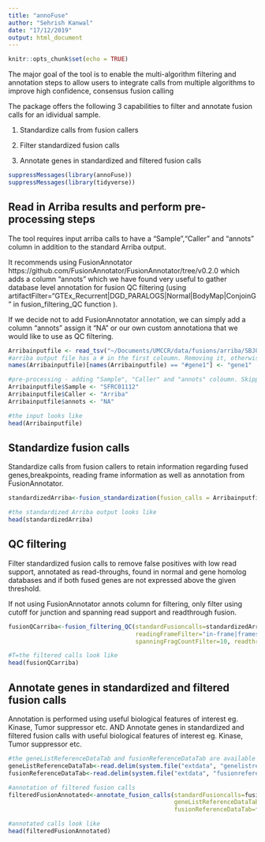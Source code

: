 ```yaml
---
title: "annoFuse"
author: "Sehrish Kanwal"
date: "17/12/2019"
output: html_document
---
```


```r
knitr::opts_chunk$set(echo = TRUE)
```

The major goal of the tool is to enable the multi-algorithm filtering and annotation steps to allow users to integrate calls from multiple algorithms to improve high confidence, consensus fusion calling

The package offers the following 3 capabilities to filter and annotate fusion calls for an idividual sample.

1. Standardize calls from fusion callers

2. Filter standardized fusion calls

3. Annotate genes in standardized and filtered fusion calls

```r
suppressMessages(library(annoFuse))
suppressMessages(library(tidyverse))
```

## Read in Arriba results and perform pre-processing steps

The tool requires input arriba calls to have a "Sample","Caller" and "annots" column in addition to the standard Arriba output.

It recommends using FusionAnnotator https://github.com/FusionAnnotator/FusionAnnotator/tree/v0.2.0 which adds a column "annots" which we have found very useful to gather database level annotation for fusion QC filtering (using artifactFilter="GTEx_Recurrent|DGD_PARALOGS|Normal|BodyMap|ConjoinG" in fusion_filtering_QC function ).

If we decide not to add FusionAnnotator annotation, we can simply add a column "annots" assign it "NA" or our own custom annotationa that we would like to use as QC filtering.

```r
Arribainputfile <- read_tsv("~/Documents/UMCCR/data/fusions/arriba/SBJ00051_MDX190040_SFRC01112_T_RNA_L1900448/fusions.tsv")
#arriba output file has a # in the first coloumn. Removing it, otherwise the first column name become s"#gene1" instead of "gene"
names(Arribainputfile)[names(Arribainputfile) == "#gene1"] <- "gene1"

#pre-processing - adding "Sample", "Caller" and "annots" coloumn. Skipping FusionAnnotations annotation and adding an empty "annots" field.
Arribainputfile$Sample <- "SFRC01112"
Arribainputfile$Caller <- "Arriba"
Arribainputfile$annots <- "NA"

#the input looks like
head(Arribainputfile)
```

## Standardize fusion calls

Standardize calls from fusion callers to retain information regarding fused genes,breakpoints, reading frame information as well as annotation from FusionAnnotator.


```r
standardizedArriba<-fusion_standardization(fusion_calls = Arribainputfile,caller = "ARRIBA")

#the standardized Arriba output looks like
head(standardizedArriba)
```


## QC filtering 

Filter standardized fusion calls to remove false positives with low read support, annotated as read-throughs, found in normal and gene homolog databases and if both fused genes are not expressed above the given threshold.

If not using FusionAnnotator annots column for filtering,  only filter using cutoff for junction and spanning read support and readthrough fusion.

```r
fusionQCarriba<-fusion_filtering_QC(standardFusioncalls=standardizedArriba,
                                    readingFrameFilter="in-frame|frameshift|other", artifactFilter="none", junctionReadCountFilter=1,
                                    spanningFragCountFilter=10, readthroughFilter=TRUE)

#T=the filtered calls look like
head(fusionQCarriba)
```

## Annotate genes in standardized and filtered fusion calls

Annotation is performed using useful biological features of interest eg. Kinase, Tumor suppressor etc. AND Annotate genes in standardized and filtered fusion calls with useful biological features of interest eg. Kinase, Tumor suppressor etc.

```r
#the geneListReferenceDataTab and fusionReferenceDataTab are available with the package
geneListReferenceDataTab<-read.delim(system.file("extdata", "genelistreference.txt", package="annoFuse"),stringsAsFactors = FALSE)
fusionReferenceDataTab<-read.delim(system.file("extdata", "fusionreference.txt", package="annoFuse"),stringsAsFactors = FALSE)

#annotation of filtered fusion calls
filteredFusionAnnotated<-annotate_fusion_calls(standardFusioncalls=fusionQCarriba,
                                               geneListReferenceDataTab=geneListReferenceDataTab,
                                               fusionReferenceDataTab=fusionReferenceDataTab)

#annotated calls look like
head(filteredFusionAnnotated)
```



